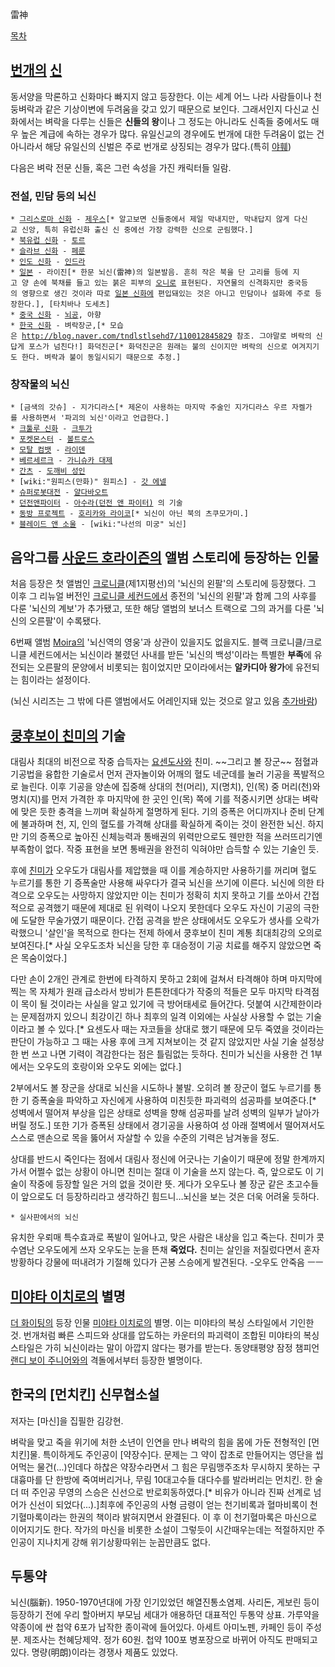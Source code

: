 雷神

[[목차]]
== [[번개]]의 [[신]] ==
동서양을 막론하고 신화마다 빠지지 않고 등장한다.
이는 세계 어느 나라 사람들이나 천둥벼락과 같은 기상이변에 두려움을 갖고 있기 때문으로 보인다. 그래서인지 다신교 신화에서는 벼락을 다루는 신들은 '''신들의 왕'''이나 그 정도는 아니라도 신족들 중에서도 매우 높은 계급에 속하는 경우가 많다.
유일신교의 경우에도 번개에 대한 두려움이 없는 건 아니라서 해당 유일신의 신벌은 주로 번개로 상징되는 경우가 많다.(특히 [[야훼]])

다음은 벼락 전문 신들, 혹은 그런 속성을 가진 캐릭터들 일람.
=== 전설, 민담 등의 뇌신 ===
 * [[그리스로마 신화]] - [[제우스]][* 알고보면 신들중에서 제일 막내지만, 막내답지 않게 다신교 신앙, 특히 유럽신화 출신 신 중에선 가장 강력한 신으로 군림했다.]
 * [[북유럽 신화]] - [[토르]]
 * [[슬라브 신화]] - [[페룬]]
 * [[인도 신화]] - [[인드라]]
 * [[일본]] - 라이진[* 한문 뇌신(雷神)의 일본발음. 흔히 작은 북을 단 고리를 등에 지고 양 손에 북채를 들고 있는 붉은 피부의 [[오니]]로 표현된다. 자연물의 신격화지만 중국등의 영향으로 생긴 것이라 따로 [[일본 신화]]에 편입돼있는 것은 아니고 민담이나 설화에 주로 등장한다.], [타치바나 도세츠]
 * [[중국 신화]] - [[뇌공]], 아향
 * [[한국 신화]] - 벼락장군,[* 모습은 http://blog.naver.com/tndlstlsehd7/110012845829 참조. 그야말로 벼락의 신답게 포스가 넘친다!] 화덕진군[* 화덕진군은 원래는 불의 신이지만 벼락의 신으로 여겨지기도 한다. 벼락과 불이 동일시되기 때문으로 추정.]

=== 창작물의 뇌신 ===
 * [금색의 갓슈] - 지가디라스[* 제온이 사용하는 마지막 주술인 지가디라스 우르 자켈가를 사용하면서 '파괴의 뇌신'이라고 언급한다.]
 * [[크툴루 신화]] - [[크투가]]
 * [[포켓몬스터]] - [[볼트로스]]
 * [[모탈 컴뱃]] - [[라이덴]]
 * [[베르세르크]] - [[가니슈카 대제]]
 * [[간츠]] - [[도깨비 성인]]
 * [wiki:"원피스(만화)" 원피스] - [[갓 에넬]]
 * [[슈퍼로봇대전]] - [[얄다바오트]]
 * [[던전앤파이터]] - [[아수라(던전 앤 파이터)]] 의 기술
 * [[동방 프로젝트]] - [[호리카와 라이코]][* 뇌신이 아닌 북의 츠쿠모가미.]
 * [[블레이드 앤 소울]] - [wiki:"나선의 미궁" 뇌신]

== 음악그룹 [[사운드 호라이즌]]의 앨범 스토리에 등장하는 인물 ==
처음 등장은 첫 앨범인 [[크로니클]](제1지평선)의 '뇌신의 왼팔'의 스토리에 등장했다.
그 이후 그 리뉴얼 버전인 [[크로니클 세컨드]]에서 종전의 '뇌신의 왼팔'과 함께 그의 사후를 다룬 '뇌신의 계보'가 추가됐고, 또한 해당 앨범의 보너스 트랙으로 그의 과거를 다룬 '뇌신의 오른팔'이 수록됐다.

6번째 앨범 [[Moira]]의 '뇌신역의 영웅'과 상관이 있을지도 없을지도. 블랙 크로니클/크로니클 세컨드에서는 뇌신이라 불렸던 사내를 받든 '뇌신의 백성'이라는 특별한 '''부족'''에 유전되는 오른팔의 문양에서 비롯되는 힘이었지만 모이라에서는 '''알카디아 왕가'''에 유전되는 힘이라는 설정이다.

(뇌신 시리즈는 그 밖에 다른 앨범에서도 어레인지돼 있는 것으로 알고 있음 [[추가바람]])

== [[쿵후보이 친미]]의 기술 ==
대림사 최대의 비전으로 작중 습득자는 [[요센도사]]와 친미. ~~그리고 볼 장군~~ 점혈과 기공법을 융합한 기술로서 먼저 관자놀이와 어깨의 혈도 네군데를 눌러 기공을 폭발적으로 늘린다. 이후 기공을 양손에 집중해 상대의 천(머리), 지(명치), 인(목) 중 머리(천)와 명치(지)를 먼저 가격한 후 마지막에 한 곳인 인(목) 쪽에 기를 적중시키면 상대는 벼락에 맞은 듯한 충격을 느끼며 확실하게 절명하게 된다. 기의 증폭은 어디까지나 준비 단계에 불과하며 천, 지, 인의 혈도를 가격해 상대를 확실하게 죽이는 것이 완전한 뇌신. 하지만 기의 증폭으로 높아진 신체능력과 통배권의 위력만으로도 웬만한 적을 쓰러뜨리기엔 부족함이 없다. 작중 표현을 보면 통배권을 완전히 익혀야만 습득할 수 있는 기술인 듯.

후에 [[친미]]가 오우도가 대림사를 제압했을 때 이를 계승하지만 사용하기를 꺼리며 혈도 누르기를 통한 기 증폭술만 사용해 싸우다가 결국 뇌신을 쓰기에 이른다. 뇌신에 의한 타격으로 오우도는 사망하지 않았지만 이는 친미가 정확히 치지 못하고 기를 쏘아서 간접적으로 공격했기 때문에 제대로 된 위력이 나오지 못한데다 오우도 자신이 기공의 극한에 도달한 무술가였기 때문이다. 간접 공격을 받은 상태에서도 오우도가 생사를 오락가락했으니 '살인'을 목적으로 한다는 전제 하에서 쿵후보이 친미 계통 최대최강의 오의로 보여진다.[* 사실 오우도조차 뇌신을 당한 후 대승정이 기공 치료를 해주지 않았으면 죽은 목숨이었다.] 

다만 손이 2개인 관계로 한번에 타격하지 못하고 2회에 걸쳐서 타격해야 하며 마지막에 찍는 목 자체가 원래 급소라서 방비가 튼튼한데다가 작중의 적들은 모두 마지막 타격점이 목이 될 것이라는 사실을 알고 있기에 극 방어태세로 들어간다. 덧붙여 시간제한이라는 문제점까지 있으니 최강이긴 하나 최후의 일격 이외에는 사실상 사용할 수 없는 기술이라고 볼 수 있다.[* 요센도사 때는 자코들을 상대로 했기 때문에 모두 죽였을 것이라는 판단이 가능하고 그 때는 사용 후에 크게 지쳐보이는 것 같지 않았지만 사실 기술 설정상 한 번 쓰고 나면 기력이 격감한다는 점은 틀림없는 듯하다. 친미가 뇌신을 사용한 건 1부에서는 오우도의 호랑이와 오우도 외에는 없다.]

2부에서도 볼 장군을 상대로 뇌신을 시도하나 불발. 오히려 볼 장군이 혈도 누르기를 통한 기 증폭술을 파악하고 자신에게 사용하여 미친듯한 파괴력의 섬공파를 보여준다.[* 성벽에서 떨어져 부상을 입은 상태로 성벽을 향해 섬공파를 날려 성벽의 일부가 날아가 버릴 정도.] 또한 기가 증폭된 상태에서 경기공을 사용하여 성 아래 절벽에서 떨어져서도 스스로 맨손으로 목을 뚫어서 자살할 수 있을 수준의 기력은 남겨놓을 정도.

상대를 반드시 죽인다는 점에서 대림사 정신에 어긋나는 기술이기 때문에 정말 한계까지 가서 어쩔수 없는 상황이 아니면 친미는 절대 이 기술을 쓰지 않는다. 즉, 앞으로도 이 기술이 작중에 등장할 일은 거의 없을 것이란 뜻. 게다가 오우도나 볼 장군 같은 초고수들이 앞으로도 더 등장하리라고 생각하긴 힘드니…뇌신을 보는 것은 더욱 어려울 듯하다.

 * 실사판에서의 뇌신
유치한 우뢰매 특수효과로 폭발이 일어나고, 맞은 사람은 내상을 입고 죽는다. 친미가 콧수염난 오우도에게 쓰자 오우도는 눈을 뜬채 '''죽었다.''' 친미는 살인을 저질렀다면서 혼자 방황하다 강물에 떠내려가 기절해 있다가 곤봉 스승에게 발견된다. -오우도 안죽음 ㅡㅡ

== [[미야타 이치로]]의 별명 ==
[[더 화이팅]]의 등장 인물 [[미야타 이치로]]의 별명. 이는 미야타의 복싱 스타일에서 기인한 것. 번개처럼 빠른 스피드와 상대를 압도하는 카운터의 파괴력이 조합된 미야타의 복싱 스타일은 가히 뇌신이라는 말이 아깝지 않다는 평가를 받는다. 동양태평양 잠정 챔피언 [[랜디 보이 주니어]]와의 격돌에서부터 등장한 별명이다.

== 한국의 [먼치킨] 신무협소설 ==

저자는 [마신]을 집필한 김강현.

벼락을 맞고 죽을 위기에 처한 소년이 인연을 만나 벼락의 힘을 몸에 가둔 전형적인 [먼치킨]물. 특이하게도 주인공이 [약장수]다. 문제는 그 약이 잡초로 만들어지는 영단을 씹어먹는 물건(...)인데다 하찮은 약장수라면서 그 힘은 무림맹주조차 무시하지 못하는 구대흉마를 단 한방에 죽여버리거나, 무림 10대고수들 대다수를 발라버리는 먼치킨. 한 술 더 떠 주인공 무영의 스승은 신선으로 반로회동하였다.[* 비유가 아니라 진짜 선계로 넘어가 신선이 되었다(...).]최후에 주인공의 사형 금령이 얻는 천기비록과 혈마비록이 천기혈마록이라는 한권의 책이라 밝혀지면서 완결된다. 이 후 이 천기혈마록은 마신으로 이어지기도 한다. 작가의 마신을 비롯한 소설이 그렇듯이 시간때우는데는 적절하지만 주인공이 지나치게 강해 위기상황따위는 눈꼽만큼도 없다. 

== 두통약 ==
뇌신(腦新). 1950-1970년대에 가장 인기있었던 해열진통소염제. 사리돈, 게보린 등이 등장하기 전에 우리 할아버지 부모님 세대가 애용하던 대표적인 두통약 상표. 가루약을 약종이에 싼 첩약 6포가 납작한 종이곽에 들어있다. 아세트 아미노펜, 카페인 등이 주성분. 제조사는 천혜당제약. 정가 60원. 첩약 100포 병포장으로 바뀌어 아직도 판매되고 있다. 명량(明朗)이라는 경쟁사 제품도 있었다.
